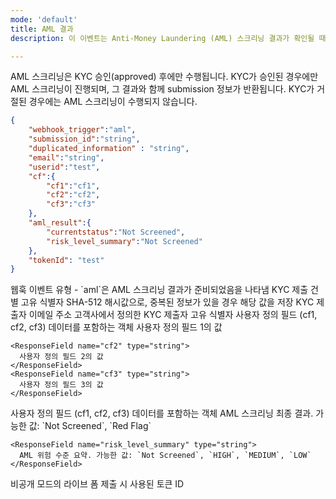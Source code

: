 ```yaml
---
mode: 'default'
title: AML 결과
description: 이 이벤트는 Anti-Money Laundering (AML) 스크리닝 결과가 확인될 때 트리거됩니다. AML 검사는 KYC 과정의 핵심 요소로, 잠재적 금융 범죄 위험을 평가합니다. 이 웹훅을 통해 실시간으로 AML 스크리닝 결과를 수신하여 즉각적인 조치를 취할 수 있습니다.

---
```


<Note>AML 스크리닝은 KYC 승인(approved) 후에만 수행됩니다. KYC가 승인된 경우에만 AML 스크리닝이 진행되며, 그 결과와 함께 submission 정보가 반환됩니다. KYC가 거절된 경우에는 AML 스크리닝이 수행되지 않습니다.</Note>


```json aml-result-webhook-sample.json
{
	"webhook_trigger":"aml",
	"submission_id":"string",
    "duplicated_information" : "string",
	"email":"string",
	"userid":"test",
	"cf":{
		"cf1":"cf1",
		"cf2":"cf2",
		"cf3":"cf3"
	},
	"aml_result":{
		"currentstatus":"Not Screened",
		"risk_level_summary":"Not Screened"
	},
	"tokenId": "test"
}
```

<ResponseField name="webhook_trigger" type="string">
  웹훅 이벤트 유형 - `aml`은 AML 스크리닝 결과가 준비되었음을 나타냄
</ResponseField>


<ResponseField name="submission_id" type="string" >
  KYC 제출 건별 고유 식별자
</ResponseField>

<ResponseField name="duplicated_information" type="string" >
  SHA-512 해시값으로, 중복된 정보가 있을 경우 해당 값을 저장
</ResponseField>


<ResponseField name="email" type="string" >
  KYC 제출자 이메일 주소
</ResponseField>


<ResponseField name="userid" type="string" >
  고객사에서 정의한 KYC 제출자 고유 식별자
</ResponseField>


<ResponseField name="cf" type="object">
	사용자 정의 필드 (cf1, cf2, cf3) 데이터를 포함하는 객체
  <Expandable title="properties">
    <ResponseField name="cf1" type="string">
      사용자 정의 필드 1의 값
    </ResponseField>

    <ResponseField name="cf2" type="string">
      사용자 정의 필드 2의 값
    </ResponseField>
    <ResponseField name="cf3" type="string">
      사용자 정의 필드 3의 값
    </ResponseField>
  </Expandable>
</ResponseField>

<ResponseField name="aml_result" type="object">
	사용자 정의 필드 (cf1, cf2, cf3) 데이터를 포함하는 객체
  <Expandable title="properties">
    <ResponseField name="currentstatus" type="string">
      AML 스크리닝 최종 결과. 가능한 값: `Not Screened`, `Red Flag`
    </ResponseField>

    <ResponseField name="risk_level_summary" type="string">
      AML 위험 수준 요약. 가능한 값: `Not Screened`, `HIGH`, `MEDIUM`, `LOW`
    </ResponseField>
  </Expandable>
</ResponseField>



<ResponseField name="tokenId" type="string" >
  비공개 모드의 라이브 폼 제출 시 사용된 토큰 ID
</ResponseField>





